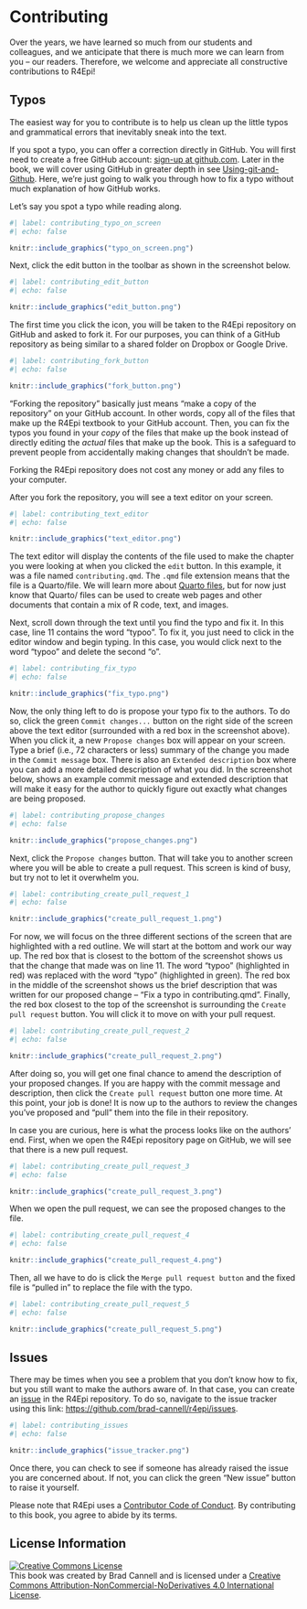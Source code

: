 # Contributing {.unnumbered}

Over the years, we have learned so much from our students and colleagues, and we anticipate that there is much more we can learn from you -- our readers. Therefore, we welcome and appreciate all constructive contributions to R4Epi!

## Typos {.unnumbered}

The easiest way for you to contribute is to help us clean up the little typos and grammatical errors that inevitably sneak into the text. 

If you spot a typo, you can offer a correction directly in GitHub. You will first need to create a free GitHub account: [sign-up at github.com](https://github.com/join). Later in the book, we will cover using GitHub in greater depth in see [Using-git-and-Github](../using_git_github/using_git_github.qmd). Here, we're just going to walk you through how to fix a typo without much explanation of how GitHub works.

Let's say you spot a typo while reading along.

```r
#| label: contributing_typo_on_screen
#| echo: false

knitr::include_graphics("typo_on_screen.png")
```

Next, click the edit button in the toolbar as shown in the screenshot below.

```r
#| label: contributing_edit_button
#| echo: false

knitr::include_graphics("edit_button.png")
```

The first time you click the icon, you will be taken to the R4Epi repository on GitHub and asked to fork it. For our purposes, you can think of a GitHub repository as being similar to a shared folder on Dropbox or Google Drive.

```r
#| label: contributing_fork_button
#| echo: false

knitr::include_graphics("fork_button.png")
```

"Forking the repository" basically just means "make a copy of the repository" on your GitHub account. In other words, copy all of the files that make up the R4Epi textbook to your GitHub account. Then, you can fix the typos you found in your _copy_ of the files that make up the book instead of directly editing the _actual_ files that make up the book. This is a safeguard to prevent people from accidentally making changes that shouldn't be made. 

::: callout-note
Forking the R4Epi repository does not cost any money or add any files to your computer.
:::

After you fork the repository, you will see a text editor on your screen.

```r
#| label: contributing_text_editor
#| echo: false

knitr::include_graphics("text_editor.png")
```

The text editor will display the contents of the file used to make the chapter you were looking at when you clicked the `edit` button. In this example, it was a file named `contributing.qmd`. The `.qmd` file extension means that the file is a Quarto/file. We will learn more about [Quarto files](../quarto_files/quarto_files.qmd), but for now just know that Quarto/ files can be used to create web pages and other documents that contain a mix of R code, text, and images.

Next, scroll down through the text until you find the typo and fix it. In this case, line 11 contains the word "typoo". To fix it, you just need to click in the editor window and begin typing. In this case, you would click next to the word "typoo" and delete the second "o".

```r
#| label: contributing_fix_typo
#| echo: false

knitr::include_graphics("fix_typo.png")
```

Now, the only thing left to do is propose your typo fix to the authors. To do so, click the green `Commit changes...` button on the right side of the screen above the text editor (surrounded with a red box in the screenshot above). When you click it, a new `Propose changes` box will appear on your screen. Type a brief (i.e., 72 characters or less) summary of the change you made in the `Commit message` box. There is also an `Extended description` box where you can add a more detailed description of what you did. In the screenshot below, shows an example commit message and extended description that will make it easy for the author to quickly figure out exactly what changes are being proposed.

```r
#| label: contributing_propose_changes
#| echo: false

knitr::include_graphics("propose_changes.png")
```

Next, click the `Propose changes` button. That will take you to another screen where you will be able to create a pull request. This screen is kind of busy, but try not to let it overwhelm you. 

```r
#| label: contributing_create_pull_request_1
#| echo: false

knitr::include_graphics("create_pull_request_1.png")
```

For now, we will focus on the three different sections of the screen that are highlighted with a red outline. We will start at the bottom and work our way up. The red box that is closest to the bottom of the screenshot shows us that the change that made was on line 11. The word "typoo" (highlighted in red) was replaced with the word "typo" (highlighted in green). The red box in the middle of the screenshot shows us the brief description that was written for our proposed change -- "Fix a typo in contributing.qmd". Finally, the red box closest to the top of the screenshot is surrounding the `Create pull request` button. You will click it to move on with your pull request. 

```r
#| label: contributing_create_pull_request_2
#| echo: false

knitr::include_graphics("create_pull_request_2.png")
```

After doing so, you will get one final chance to amend the description of your proposed changes. If you are happy with the commit message and description, then click the `Create pull request` button one more time. At this point, your job is done! It is now up to the authors to review the changes you've proposed and "pull" them into the file in their repository.

In case you are curious, here is what the process looks like on the authors' end. First, when we open the R4Epi repository page on GitHub, we will see that there is a new pull request. 

```r
#| label: contributing_create_pull_request_3
#| echo: false

knitr::include_graphics("create_pull_request_3.png")
```

When we open the pull request, we can see the proposed changes to the file.

```r
#| label: contributing_create_pull_request_4
#| echo: false

knitr::include_graphics("create_pull_request_4.png")
```

Then, all we have to do is click the `Merge pull request button` and the fixed file is "pulled in" to replace the file with the typo. 

```r
#| label: contributing_create_pull_request_5
#| echo: false

knitr::include_graphics("create_pull_request_5.png")
```

## Issues {.unnumbered}

There may be times when you see a problem that you don't know how to fix, but you still want to make the authors aware of. In that case, you can create an [issue](../appendices/glossary.qmd#glossary-issue) in the R4Epi repository. To do so, navigate to the issue tracker using this link: <https://github.com/brad-cannell/r4epi/issues>. 

```r
#| label: contributing_issues
#| echo: false

knitr::include_graphics("issue_tracker.png")
```

Once there, you can check to see if someone has already raised the issue you are concerned about. If not, you can click the green "New issue" button to raise it yourself.

Please note that R4Epi uses a [Contributor Code of Conduct](https://contributor-covenant.org/version/2/0/CODE_OF_CONDUCT.html). By contributing to this book, you agree to abide by its terms.

## License Information {.unnumbered}

<a rel="license" href="http://creativecommons.org/licenses/by-nc-nd/4.0/"><img alt="Creative Commons License" style="border-width:0" src="https://i.creativecommons.org/l/by-nc-nd/4.0/88x31.png" /></a><br />This book was created by Brad Cannell and is licensed under a <a rel="license" href="http://creativecommons.org/licenses/by-nc-nd/4.0/">Creative Commons Attribution-NonCommercial-NoDerivatives 4.0 International License</a>.
